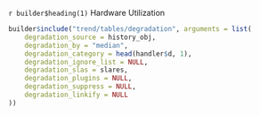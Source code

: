 `r builder$heading(1)` Hardware Utilization

```r
builder$include("trend/tables/degradation", arguments = list(
    degradation_source = history_obj,
    degradation_by = "median",
    degradation_category = head(handler$d, 1),
    degradation_ignore_list = NULL,
    degradation_slas = slares,
    degradation_plugins = NULL,
    degradation_suppress = NULL,
    degradation_linkify = NULL
))
```
